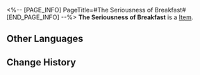 <%-- [PAGE_INFO]
PageTitle=#The Seriousness of Breakfast#
[END_PAGE_INFO] --%>
{{Item Infobox
|id          = 21027
|image       = Item The Seriousness of Breakfast.png
|type        = 
|invCategory = Light Cone
|rarity      = 4
|effect      = Light Cone for the Path of {{Color|h|Erudition}}. The Light Cone ability is only effective for characters of this Path.
|description = Though the table is set...<br />Some people want a cup of tea first.<br />Some people want to take a picture first.<br />Some people want to read the newspaper first.<br />Some people want to write a page in their notebook first.<br />Some people want to play on their phone first.
}}
{{Description|''"All of you, eat while the food is hot!"''}}
'''The Seriousness of Breakfast''' is a [[Item]].

==Other Languages==
{{Other Languages
|en   = The Seriousness of Breakfast
|zhs  = 早餐的仪式感
|zht  = 早餐的儀式感
|ja   = {{Rubi|朝食|ちょうしょく}}の{{Rubi|儀式感|ぎしきかん}}
|ko   = 느낌 있는 아침 식사 루틴
|es   = La solemnidad del desayuno
|fr   = Le petit-déjeuner, c'est sacré
|ru   = Важность завтрака
|th   = The Seriousness of Breakfast
|vi   = Bữa Sáng Đúng Điệu
|de   = Die Ernsthaftigkeit des Frühstücks
|id   = The Seriousness of Breakfast
|pt   = A Solenidade do Café da Manhã
}}

==Change History==
{{Change History|1.0}}